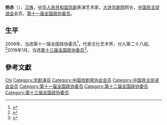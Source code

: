 '''杨赤'''（{{bd|1961年||}}），[[汉族|汉族]]，[[中华人民共和国|中华人民共和国]][[京剧|京剧]]表演艺术家，[[大连京剧院|大连京剧院]]院长，[[中国民主促进会|中国民主促进会]]会员，[[第十一届全国政协委员|第十一届全国政协委员]]。

== 生平 ==
2008年，当选第十一届全国政协委员<ref>{{cite news|title=第十一届全国政协委员名单|url=http://www.indaa.com.cn/zt/2009qglh/zxzs/200903/t20090303_127573.html|accessdate=2013-04-09|newspaper=新华社北京1月25日电 中国人民政治协商会议第十一届全国委员会委员名单(共2237人，2008年1月25日政协第十届全国委员会常务委员会第二十次会议通过)|date=2008年1月25日|deadurl=yes|archiveurl=https://web.archive.org/web/20130928014403/http://www.indaa.com.cn/zt/2009qglh/zxzs/200903/t20090303_127573.html|archivedate=2013年9月28日|df=}}</ref>，代表文化艺术界，分入第二十八组。<ref>{{cite news|title=全国政协信息-杨赤|url=http://www.cppcc.gov.cn/CMS/wylibary/showJcwyxtInfoWylibary.action?tabJcwyxt.guid=11W0008930&wytype=wjwy|accessdate=2013-04-11|newspaper=全国政协委员会|archive-date=2018-01-27|archive-url=https://web.archive.org/web/20180127083850/http://www.cppcc.gov.cn/CMS/wylibary/showJcwyxtInfoWylibary.action?tabJcwyxt.guid=11W0008930&wytype=wjwy|dead-url=no}}</ref>2018年1月，当选[[中国人民政治协商会议第十三届全国委员会委员名单|第十三届全国政协委员]]<ref>{{Cite web|url=http://sports.163.com/18/0126/06/D92BRKK400051C89.html|title=中国人民政治协商会议第十三届全国委员会委员名单|accessdate=2018-01-26|last=|work=网易|archive-url=https://web.archive.org/web/20180127143232/http://sports.163.com/18/0126/06/D92BRKK400051C89.html|archive-date=2018-01-27|dead-url=yes}}</ref>。

== 參考文獻 ==
{{reflist}}

{{中国政治人物小作品}}
{{中國戲劇梅花獎}}
{{中国戏剧家协会第八届理事会}}

{{Authority control}}
{{DEFAULTSORT:Yang杨}}
[[Category:楊姓|Chi]]
[[Category:京剧演员|Category:京剧演员]]
[[Category:中国戏剧家协会会员|Category:中国戏剧家协会会员]]
[[Category:中国民主促进会会员|Category:中国民主促进会会员]]
[[Category:第十一届全国政协委员|Category:第十一届全国政协委员]]
[[Category:第十二届全国政协委员|Category:第十二届全国政协委员]]
[[Category:第十三届全国政协委员|Category:第十三届全国政协委员]]